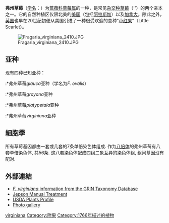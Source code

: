 {{Speciesbox
| image = Fragaria_virginiana_2400.JPG
| image_caption = ([[Deception_Pass_State_Park|Deception Pass State Park]], [[Washington_(state)|Washington]])
| genus = Fragaria
| species = virginiana
| authority = [[Mill.|Mill.]], 1768
| synonyms = ''Fragaria ovalis'' <small>(Lehm.) Rydb.</small>
|}}
'''弗州草莓'''（[[学名|学名]]：''{{lang|la|Fragaria virginiana}}''）为[[蔷薇科|蔷薇科]][[草莓属|草莓属]]的一种，是常见[[杂交种|杂交种]][[草莓|草莓]]（{{lang|la|''F. × ananassa}}''）的两个亲本之一。它的自然种植区仅限北美的[[美国|美国]]（包括[[阿拉斯加州|阿拉斯加]]）以及[[加拿大|加拿大]]。除此之外，[[英国|英国]]也早在20世纪初便从美国引进了一种很受欢迎的变种"[[小红果|小红果]]"（Little Scarlet）。

[[File:Fragaria_virginiana_2410.JPG|left]]

==亚种==
现有四种已知亚种：
:*弗州草莓''glauca''亚种（学名为''F. ovalis''）
:*弗州草莓''grayana''亚种
:*弗州草莓''platypetala''亚种
:*弗州草莓''virginiana''亚种

==<!--Cytology-->細胞學==
所有草莓基因都由一套或几套的7条单倍染色体组成. 作为[[多倍体|八倍体]]的弗州草莓有八套单倍染色体, 共56条. 这八套染色体配成四组二象互异的染色体组, 组间基因没有配对. <!--All strawberries have a base [[haploid|haploid]] count of 7 [[chromosomes|chromosomes]]. ''Fragaria virginiana'' is [[polyploidy|octoploid]], having eight sets of these chromosomes for a total of 56. These eight genomes pair as four distinct sets, of two different types, with little or no pairing between sets.--> <!--The genome composition of the octoploid strawberry species has generally been indicated as AAA'A'BBB'B'. The A-type genomes were likely contributed by diploid ancestors related to ''[[Fragaria_vesca|Fragaria vesca]]'' or similar species, while the B-type genomes seem to descend from a close relative of ''[[Fragaria_iinumae|Fragaria iinumae]]''. The exact process of hybridization and speciation which resulted in the octoploid species is still unknown, but it appears that the genome compositions of both ''[[Fragaria_chiloensis|Fragaria chiloensis]]'' and ''Fragaria virginiana'' (and by extension the cultivated octoploid strawberry as well) are identical.-->

==外部連結==
{{commons|Fragaria virginiana}}
*[http://www.ars-grin.gov/cgi-bin/npgs/html/taxon.pl?267 ''F. virginiana'' information from the GRIN Taxonomy Database] {{Wayback|url=http://www.ars-grin.gov/cgi-bin/npgs/html/taxon.pl?267 |date=20041119115626 }}
*[http://ucjeps.berkeley.edu/cgi-bin/get_JM_treatment.pl?6677,6723,6726 Jepson Manual Treatment] {{Wayback|url=http://ucjeps.berkeley.edu/cgi-bin/get_JM_treatment.pl?6677,6723,6726 |date=20210823030533 }}
*[http://plants.usda.gov/java/profile?symbol=FRVI USDA Plants Profile] {{Wayback|url=http://plants.usda.gov/java/profile?symbol=FRVI |date=20220120062207 }}
*[http://calphotos.berkeley.edu/cgi/img_query?query_src=photos_index&where-taxon=Fragaria+virginiana Photo gallery] {{Wayback|url=http://calphotos.berkeley.edu/cgi/img_query?query_src=photos_index&where-taxon=Fragaria+virginiana |date=20090116143832 }}

{{Fragaria}}
{{Taxonbar|from=Q978247}}

[[Category:草莓属|virginiana]]
[[Category:附果|Category:附果]]
[[Category:1766年描述的植物|Category:1766年描述的植物]]
